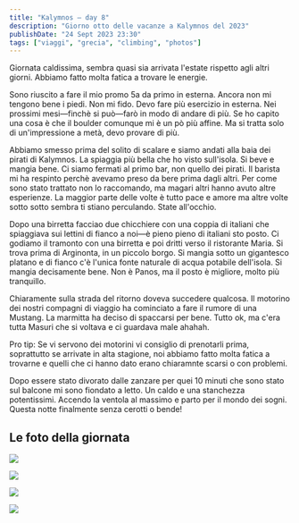 ```yaml
---
title: "Kalymnos — day 8"
description: "Giorno otto delle vacanze a Kalymnos del 2023"
publishDate: "24 Sept 2023 23:30"
tags: ["viaggi", "grecia", "climbing", "photos"]
---
```


Giornata caldissima, sembra quasi sia arrivata l'estate rispetto agli altri giorni. Abbiamo fatto molta fatica a trovare le energie.

Sono riuscito a fare il mio promo 5a da primo in esterna.
Ancora non mi tengono bene i piedi. Non mi fido. Devo fare più esercizio in esterna. Nei prossimi mesi—finchè si può—farò in modo di andare di più. Se ho capito una cosa è che il boulder comunque mi è un pò più affine. Ma si tratta solo di un'impressione a metà, devo provare di più.

Abbiamo smesso prima del solito di scalare e siamo andati alla baia dei pirati di Kalymnos. La spiaggia più bella che ho visto sull'isola. Si beve e mangia bene. Ci siamo fermati al primo bar, non quello dei pirati. Il barista mi ha respinto perchè avevamo preso da bere prima dagli altri. Per come sono stato trattato non lo raccomando, ma magari altri hanno avuto altre esperienze. La maggior parte delle volte è tutto pace e amore ma altre volte sotto sotto sembra ti stiano perculando. State all'occhio.

Dopo una birretta facciao due chicchiere con una coppia di italiani che spiaggiava sui lettini di fianco a noi—è pieno pieno di italiani sto posto. Ci godiamo il tramonto con una birretta e poi dritti verso il ristorante Maria. Si trova prima di Arginonta, in un piccolo borgo. Si mangia sotto un gigantesco platano e di fianco c'è l'unica fonte naturale di acqua potabile dell'isola. Si mangia decisamente bene. Non è Panos, ma il posto è migliore, molto più tranquillo.

Chiaramente sulla strada del ritorno doveva succedere qualcosa.
Il motorino dei nostri compagni di viaggio ha cominciato a fare il rumore di una Mustang. La marmitta ha deciso di spaccarsi per bene.
Tutto ok, ma c'era tutta Masuri che si voltava e ci guardava male ahahah.

Pro tip: Se vi servono dei motorini vi consiglio di prenotarli prima, soprattutto se arrivate in alta stagione, noi abbiamo fatto molta fatica a trovarne e quelli che ci hanno dato erano chiaramnte scarsi o con problemi.

Dopo essere stato divorato dalle zanzare per quei 10 minuti che sono stato sul balcone mi sono fiondato a letto. Un caldo e una stanchezza potentissimi. Accendo la ventola al massimo e parto per il mondo dei sogni. Questa notte finalmente senza cerotti o bende!

## Le foto della giornata

![](./4.jpeg)

![](./3.jpeg)

![](./2.jpeg)

![](./1.jpeg)